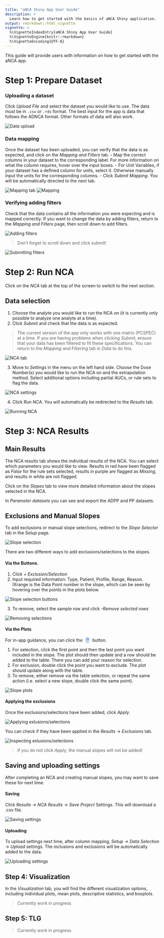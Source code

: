 ```yaml
---
title: "aNCA Shiny App User Guide"
description: >
  Learn how to get started with the basics of aNCA Shiny application.
output: rmarkdown::html_vignette
vignette: >
  %\VignetteIndexEntry{aNCA Shiny App User Guide}
  %\VignetteEngine{knitr::rmarkdown}
  %\VignetteEncoding{UTF-8}
---
```


This guide will provide users with information on how to get started with the aNCA app.

# Step 1: Prepare Dataset
### Uploading a dataset
Click *Upload File* and select the dataset you would like to use. The data must be in `.csv` or `.rds` format. The best input for the app is data that follows the ADNCA format. Other formats of data will also work.

<img src = "images/get_started/01.png" alt = "Data upload">

### Data mapping
Once the dataset has been uploaded, you can verify that the data is as expected, and click on the *Mapping and Filters* tab. 
  - Map the correct columns in your dataset to the corresponding label. For more information on what the column requires, hover over the input boxes.
  - For Unit Variables, if your dataset has a defined column for units, select it. Otherwise manually input the units for the corresponding columns.
  - Click *Submit Mapping*. You will be automatically directed to the next tab.

<img src = "images/get_started/02.png" alt = "Mapping tab">
<img src = "images/get_started/03.png" alt = "Mapping">

### Verifying adding filters
Check that the data contains all the information you were expecting and is mapped correctly. If you want to change the data by adding filters, return to the *Mapping and Filters* page, then scroll down to add filters.

<img src = "images/get_started/04.png" alt = "Adding filters">

<blockquote class = "important">
Don’t forget to scroll down and click submit!
</blockquote>

<img src = "images/get_started/05.png" alt = "Submitting filters">

# Step 2: Run NCA
Click on the *NCA* tab at the top of the screen to switch to the next section.

## Data selection
1. Choose the analyte you would like to run the NCA on (it is currently only possible to analyze one analyte at a time).
2. Click *Submit* and check that the data is as expected.

<blockquote class="note">
The current version of the app only works with one matrix (PCSPEC) at a time. If you are having problems when clicking *Submit*, ensure that your data has been filtered to fit these specifications. You can return to the *Mapping and Filtering* tab in *Data* to do this.
</blockquote>

<img src = "images/get_started/06.png" alt = "NCA tab">

3. Move to *Settings* in the menu on the left hand side. Choose the Dose Number(s) you would like to run the NCA on and the extrapolation method. Select additional options including partial AUCs, or rule sets to flag the data.

<img src = "images/get_started/07.png" alt = "NCA settings">

4. Click *Run NCA*. You will automatically be redirected to the *Results* tab.

<img src = "images/get_started/08.png" alt = "Running NCA">

# Step 3: NCA Results
## Main Results
The NCA results tab shows the individual results of the NCA. You can select which parameters you would like to view. Results in red have been flagged as *False* for the rule sets selected, results in purple are flagged as *Missing*, and results in white are not flagged.

Click on the *Slopes* tab to view more detailed information about the slopes selected in the NCA.

In *Parameter datasets* you can see and export the ADPP and PP datasets.

## Exclusions and Manual Slopes
To add exclusions or manual slope selections, redirect to the *Slope Selector* tab in the *Setup* page.
 
<img src = "images/get_started/09.png" alt = "Slope selection">

There are two different ways to add exclusions/selections to the slopes.

#### Via the Buttons.
1. Click *+ Exclusion/Selection*
2. Input required information: Type, Patient, Profile, Range, Reason. IXrange is the Data Point number in the slope, which can be seen by hovering over the points in the plots below.

<img src = "images/get_started/10.png" alt = "Slope selection buttons">

3. To remove, select the sample row and click *-Remove selected rows*

<img src = "images/get_started/11.png" alt = "Removing selections">

#### Via the Plots
For in-app guidance, you can click the <span style="border:thin solid #1f6feb;border-radius:1em;font-weight:bold;color:#1f6feb;margin:.1em .5em .1em .5em;">?</span> button.

1. For selection, click the first point and then the last point you want included in the slope. The plot should then update and a row should be added to the table. There you can add your reason for selection.
2. For exclusion, double click the point you want to exclude. The plot should update along with the table.
3. To remove, either remove via the table selection, or repeat the same action (i.e. select a new slope, double click the same point).

<img src = "images/get_started/12.png" alt = "Slope plots">

#### Applying the exclusions
Once the exclusions/selections have been added, click *Apply*.

<img src = "images/get_started/13.png" alt = "Applying exlusions/selections">

You can check if they have been applied in the *Results* -> *Exclusions* tab.

<img src = "images/get_started/14.png" alt = "Inspecting exlusions/selections">

<blockquote class="important">
If you do not click *Apply*, the manual slopes will not be added!
</blockquote>

## Saving and uploading settings
After completing an NCA and creating manual slopes, you may want to save these for next time.

#### Saving
Click *Results* -> *NCA Results* -> *Save Project* Settings. This will download a .csv file.

<img src = "images/get_started/15.png" alt = "Saving settings">

#### Uploading
To upload settings next time, after column mapping, *Setup* -> *Data Selection* -> *Upload* settings. The inclusions and exclusions will be automatically added to the data.

<img src = "images/get_started/16.png" alt = "Uploading settings">

## Step 4: Visualization
In the *Visualization* tab, you will find the different visualization options, including individual plots, mean plots, descriptive statistics, and boxplots.

<blockquote class="warning">
Currently work in progress
</blockquote>

## Step 5: TLG
<blockquote class="warning">
Currently work in progress
</blockquote>

